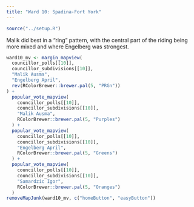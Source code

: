 ```yaml
---
title: "Ward 10: Spadina-Fort York"
---
```


```r
source("../setup.R")
```

Malik did best in a "ring" pattern, with the central part of the riding being more mixed and where Engelberg was strongest.

```r
ward10_mv <- margin_mapview(
  councillor_polls[[10]], 
  councillor_subdivisions[[10]],
  "Malik Ausma",
  "Engelberg April",
  rev(RColorBrewer::brewer.pal(5, "PRGn"))
) +
  popular_vote_mapview(
    councillor_polls[[10]], 
    councillor_subdivisions[[10]],
    "Malik Ausma",
    RColorBrewer::brewer.pal(5, "Purples")
  ) +
  popular_vote_mapview(
    councillor_polls[[10]], 
    councillor_subdivisions[[10]],
    "Engelberg April",
    RColorBrewer::brewer.pal(5, "Greens")
  ) +
  popular_vote_mapview(
    councillor_polls[[10]], 
    councillor_subdivisions[[10]],
    "Samardzic Igor",
    RColorBrewer::brewer.pal(5, "Oranges")
  )
removeMapJunk(ward10_mv, c("homeButton", "easyButton"))
```
